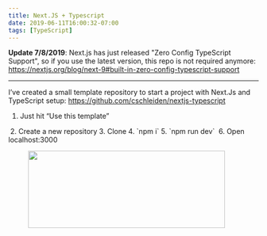 ```yaml
---
title: Next.JS + Typescript
date: 2019-06-11T16:00:32-07:00
tags: [TypeScript]
---
```


**Update 7/8/2019**:
Next.js has just released "Zero Config TypeScript Support", so if you use the latest version, this repo is not required anymore:
https://nextjs.org/blog/next-9#built-in-zero-config-typescript-support

---

I&#8217;ve created a small template repository to start a project with Next.Js and TypeScript setup:  https://github.com/cschleiden/nextjs-typescript

  1. Just hit &#8220;Use this template&#8221;
<img scale="0" className="wp-image-920" />
  2. Create a new repository
  3. Clone
  4. `npm i`
  5. `npm run dev`
<img scale="0" className="wp-image-922" />
  6. Open localhost:3000

<div className="wp-block-image">
  <figure className="aligncenter is-resized"><img src="/assets/wp-content/uploads/2019/06/image-3.png" alt="" className="wp-image-923" width="396" height="156" srcSet="/assets/wp-content/uploads/2019/06/image-3.png 678w, /assets/wp-content/uploads/2019/06/image-3-300x119.png 300w" sizes="(max-width: 396px) 100vw, 396px" /></figure>
</div>